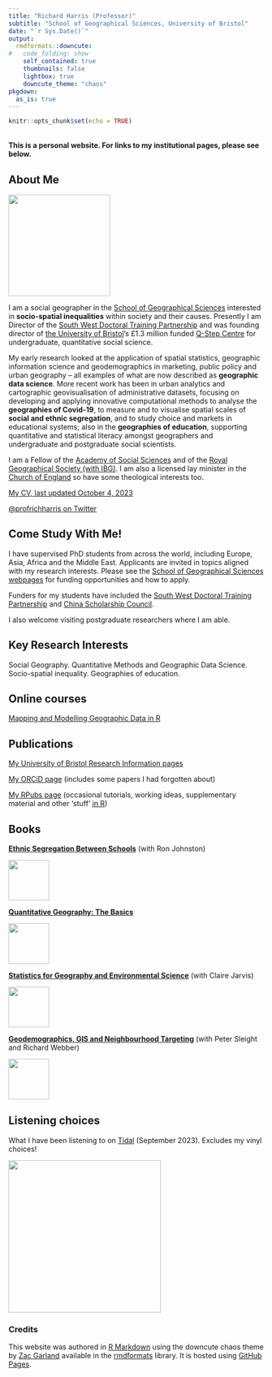 ---
title: "Richard Harris (Professor)"
subtitle: "School of Geographical Sciences, University of Bristol"
date: "`r Sys.Date()`"
output:
  rmdformats::downcute:
#   code_folding: show
    self_contained: true
    thumbnails: false
    lightbox: true
    downcute_theme: "chaos"
pkgdown:
  as_is: true
---

```{r setup, include=FALSE}
knitr::opts_chunk$set(echo = TRUE)
```

</br>
**This is a personal website. For links to my institutional pages, please see below.**

## About Me

![](punk.jpg){width="200"}

I am a social geographer in the [School of Geographical Sciences](http://www.bristol.ac.uk/geography/) interested in **socio-spatial inequalities** within society and their causes. Presently I am Director of the [South West Doctoral Training Partnership](https://www.swdtp.ac.uk/) and was founding director of [the University of Bristol](https://www.bristol.ac.uk/)'s £1.3 million funded [Q-Step Centre](https://www.nuffieldfoundation.org/students-teachers/q-step) for undergraduate, quantitative social science.

My early research looked at the application of spatial statistics, geographic information science and geodemographics in marketing, public policy and urban geography -- all examples of what are now described as **geographic data science**. More recent work has been in urban analytics and cartographic geovisualisation of administrative datasets, focusing on developing and applying innovative computational methods to analyse the **geographies of Covid-19**, to measure and to visualise spatial scales of **social and ethnic segregation**, and to study choice and markets in educational systems; also in the **geographies of education**, supporting quantitative and statistical literacy amongst geographers and undergraduate and postgraduate social scientists.

I am a Fellow of the [Academy of Social Sciences](https://acss.org.uk/) and of the [Royal Geographical Society (with IBG)](https://www.rgs.org/). I am also a licensed lay minister in the [Church of England](https://www.churchofengland.org/) so have some theological interests too.

[My CV, last updated October 4, 2023](Curriculum Vitae19.pdf)

[\@profrichharris on Twitter](https://twitter.com/profrichharris)

## Come Study With Me!

I have supervised PhD students from across the world, including Europe, Asia, Africa and the Middle East. Applicants are invited in topics aligned with my research interests. Please see the [School of Geographical Sciences webpages](http://www.bristol.ac.uk/geography/courses/postgraduate/humanphd.html) for funding opportunities and how to apply.

Funders for my students have included the [South West Doctoral Training Partnership](https://www.swdtp.ac.uk/) and [China Scholarship Council](https://www.bristol.ac.uk/students/support/finances/scholarships/china-scholarship-council/).

I also welcome visiting postgraduate researchers where I am able.

## Key Research Interests

Social Geography. Quantitative Methods and Geographic Data Science. Socio-spatial inequality. Geographies of education.

## Online courses

[Mapping and Modelling Geographic Data in R](https://profrichharris.github.io/MandM/){target="_blank"}

## Publications

[My University of Bristol Research Information pages](https://research-information.bris.ac.uk/en/persons/richard-j-harris)

[My ORCiD page](https://orcid.org/0000-0001-7943-9005) (includes some papers I had forgotten about)

[My RPubs page](https://rpubs.com/profrichharris) (occasional tutorials, working ideas, supplementary material and other 'stuff' [in R](https://cran.r-project.org/))

## Books

[**Ethnic Segregation Between Schools**](https://bristoluniversitypress.co.uk/ethnic-segregation-between-schools) (with Ron Johnston)

![](segregation.jpg){width="80"}

[**Quantitative Geography: The Basics**](https://www.google.co.uk/books/edition/Quantitative_Geography/RsbmDAAAQBAJ?hl=en&gbpv=1&printsec=frontcover)

![](quantgeog.jpg){width="80"}

[**Statistics for Geography and Environmental Science**](https://www.google.co.uk/books/edition/Statistics_for_Geography_and_Environment/JJZ9AwAAQBAJ?hl=en&gbpv=1&printsec=frontcover){width="20"} (with Claire Jarvis)

![](statistics.jpg){width="80"}

[**Geodemographics, GIS and Neighbourhood Targeting**](https://www.google.co.uk/books/edition/Geodemographics_GIS_and_Neighbourhood_Ta/f62DTuyRe0UC?hl=en&gbpv=1&printsec=frontcover) (with Peter Sleight and Richard Webber)

![](geodemographics.jpg){width="80"}

## Listening choices

What I have been listening to on [Tidal](https://tidal.com/) (September 2023). Excludes my vinyl choices!

![](stories_sticker.png){width="300"}

### Credits

This website was authored in [R Markdown](https://rmarkdown.rstudio.com/) using the downcute chaos theme by [Zac Garland](https://github.com/zac-garland) available in the [rmdformats](https://cran.r-project.org/web/packages/rmdformats/) library. It is hosted using [GitHub Pages](https://pages.github.com/).
